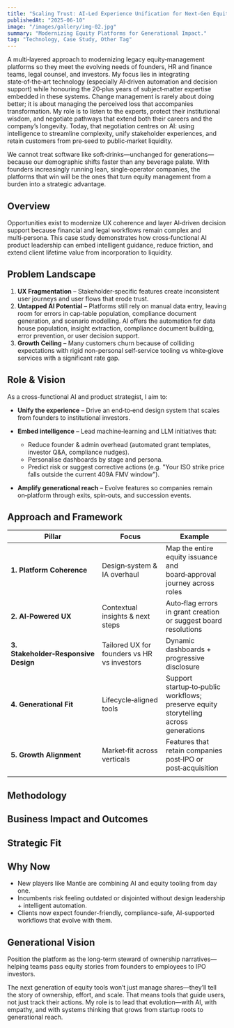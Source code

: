 ```yaml
---
title: "Scaling Trust: AI-Led Experience Unification for Next-Gen Equity Platforms"
publishedAt: "2025-06-10"
image: "/images/gallery/img-02.jpg"
summary: "Modernizing Equity Platforms for Generational Impact."
tag: "Technology, Case Study, Other Tag"
---
```


A multi‑layered approach to modernizing legacy equity‑management platforms so they meet the evolving needs of founders, HR and finance teams, legal counsel, and investors. My focus lies in integrating state‑of‑the‑art technology (especially AI‑driven automation and decision support) while honouring the 20‑plus years of subject‑matter expertise embedded in these systems. Change management is rarely about doing better; it is about managing the perceived loss that accompanies transformation. My role is to listen to the experts, protect their institutional wisdom, and negotiate pathways that extend both their careers and the company’s longevity. Today, that negotiation centres on AI: using intelligence to streamline complexity, unify stakeholder experiences, and retain customers from pre‑seed to public‑market liquidity.

We cannot treat software like soft‑drinks—unchanged for generations—because our demographic shifts faster than any beverage palate. With founders increasingly running lean, single‑operator companies, the platforms that win will be the ones that turn equity management from a burden into a strategic advantage.

## Overview

Opportunities exist to modernize UX coherence and layer AI‑driven decision support because financial and legal workflows remain complex and multi‑persona. This case study demonstrates how cross‑functional AI product leadership can embed intelligent guidance, reduce friction, and extend client lifetime value from incorporation to liquidity.

## Problem Landscape

1. **UX Fragmentation** – Stakeholder‑specific features create inconsistent user journeys and user flows that erode trust.
2. **Untapped AI Potential** – Platforms still rely on manual data entry, leaving room for errors in cap‑table population, compliance document generation, and scenario modelling. AI offers the automation for data house population, insight extraction, compliance document building, error prevention, or user decision support.
3. **Growth Ceiling** – Many customers churn because of colliding expectations with rigid non-personal self‑service tooling vs white‑glove services with a significant rate gap.

## Role & Vision

As a cross-functional AI and product strategist, I aim to:

-   **Unify the experience** – Drive an end‑to‑end design system that scales from founders to institutional investors.
-   **Embed intelligence** – Lead machine‑learning and LLM initiatives that:

    -   Reduce founder & admin overhead (automated grant templates, investor Q\&A, compliance nudges).
    -   Personalise dashboards by stage and persona.
    -   Predict risk or suggest corrective actions (e.g. "Your ISO strike price falls outside the current 409A FMV window").

-   **Amplify generational reach** – Evolve features so companies remain on‑platform through exits, spin‑outs, and succession events.

## Approach and Framework

| Pillar                               | Focus                                       | Example                                                                              |
| ------------------------------------ | ------------------------------------------- | ------------------------------------------------------------------------------------ |
| **1. Platform Coherence**            | Design‑system & IA overhaul                 | Map the entire equity issuance and board‑approval journey across roles               |
| **2. AI‑Powered UX**                 | Contextual insights & next steps            | Auto‑flag errors in grant creation or suggest board resolutions                      |
| **3. Stakeholder‑Responsive Design** | Tailored UX for founders vs HR vs investors | Dynamic dashboards + progressive disclosure                                          |
| **4. Generational Fit**              | Lifecycle‑aligned tools                     | Support startup‑to‑public workflows; preserve equity storytelling across generations |
| **5. Growth Alignment**              | Market‑fit across verticals                 | Features that retain companies post‑IPO or post‑acquisition                          |
|  |

## Methodology

## Business Impact and Outcomes

## Strategic Fit

## Why Now

-   New players like Mantle are combining AI and equity tooling from day one.
-   Incumbents risk feeling outdated or disjointed without design leadership + intelligent automation.
-   Clients now expect founder-friendly, compliance-safe, AI-supported workflows that evolve with them.

## Generational Vision

Position the platform as the long-term steward of ownership narratives—helping teams pass equity stories from founders to employees to IPO investors.

The next generation of equity tools won’t just manage shares—they’ll tell the story of ownership, effort, and scale. That means tools that guide users, not just track their actions. My role is to lead that evolution—with AI, with empathy, and with systems thinking that grows from startup roots to generational reach.
